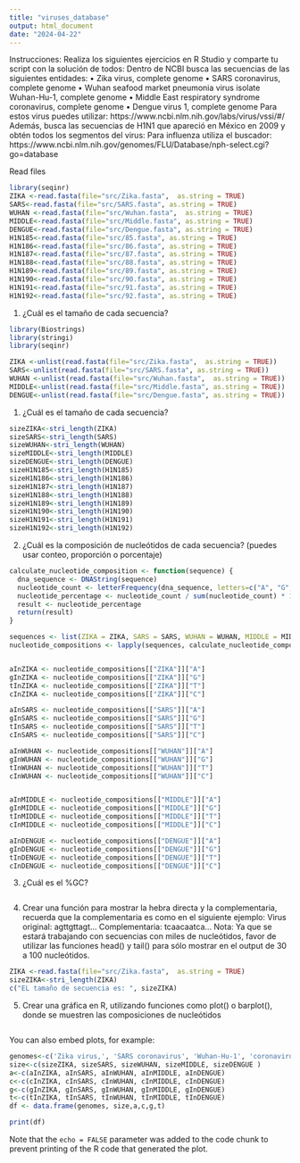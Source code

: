 ```yaml
---
title: "viruses_database"
output: html_document
date: "2024-04-22"
---
```


Instrucciones: Realiza los siguientes ejercicios en R Studio y comparte tu script con la solución de
todos:
Dentro de NCBI busca las secuencias de las siguientes entidades:
• Zika virus, complete genome
• SARS coronavirus, complete genome
• Wuhan seafood market pneumonia virus isolate Wuhan-Hu-1, complete genome
• Middle East respiratory syndrome coronavirus, complete genome
• Dengue virus 1, complete genome
Para estos virus puedes utilizar: https://www.ncbi.nlm.nih.gov/labs/virus/vssi/#/
Además, busca las secuencias de H1N1 que apareció en México en 2009 y obtén todos los
segmentos del virus:
Para influenza utiliza el buscador:
https://www.ncbi.nlm.nih.gov/genomes/FLU/Database/nph-select.cgi?go=database


Read files
```r
library(seqinr)
ZIKA <-read.fasta(file="src/Zika.fasta",  as.string = TRUE)
SARS<-read.fasta(file="src/SARS.fasta", as.string = TRUE)
WUHAN <-read.fasta(file="src/Wuhan.fasta",  as.string = TRUE)
MIDDLE<-read.fasta(file="src/Middle.fasta", as.string = TRUE)
DENGUE<-read.fasta(file="src/Dengue.fasta", as.string = TRUE)
H1N185<-read.fasta(file="src/85.fasta", as.string = TRUE)
H1N186<-read.fasta(file="src/86.fasta", as.string = TRUE)
H1N187<-read.fasta(file="src/87.fasta", as.string = TRUE)
H1N188<-read.fasta(file="src/88.fasta", as.string = TRUE)
H1N189<-read.fasta(file="src/89.fasta", as.string = TRUE)
H1N190<-read.fasta(file="src/90.fasta", as.string = TRUE)
H1N191<-read.fasta(file="src/91.fasta", as.string = TRUE)
H1N192<-read.fasta(file="src/92.fasta", as.string = TRUE)

```

1. ¿Cuál es el tamaño de cada secuencia?

```r
library(Biostrings)
library(stringi)
library(seqinr)

ZIKA <-unlist(read.fasta(file="src/Zika.fasta",  as.string = TRUE))
SARS<-unlist(read.fasta(file="src/SARS.fasta", as.string = TRUE))
WUHAN <-unlist(read.fasta(file="src/Wuhan.fasta",  as.string = TRUE))
MIDDLE<-unlist(read.fasta(file="src/Middle.fasta", as.string = TRUE))
DENGUE<-unlist(read.fasta(file="src/Dengue.fasta", as.string = TRUE))
```

1. ¿Cuál es el tamaño de cada secuencia?
```r
sizeZIKA<-stri_length(ZIKA)
sizeSARS<-stri_length(SARS)
sizeWUHAN<-stri_length(WUHAN)
sizeMIDDLE<-stri_length(MIDDLE)
sizeDENGUE<-stri_length(DENGUE)
sizeH1N185<-stri_length(H1N185)
sizeH1N186<-stri_length(H1N186)
sizeH1N187<-stri_length(H1N187)
sizeH1N188<-stri_length(H1N188)
sizeH1N189<-stri_length(H1N189)
sizeH1N190<-stri_length(H1N190)
sizeH1N191<-stri_length(H1N191)
sizeH1N192<-stri_length(H1N192)

```

2. ¿Cuál es la composición de nucleótidos de cada secuencia? (puedes usar conteo, proporción o
porcentaje)

```r
calculate_nucleotide_composition <- function(sequence) {
  dna_sequence <- DNAString(sequence)
  nucleotide_count <- letterFrequency(dna_sequence, letters=c("A", "G", "T", "C"))
  nucleotide_percentage <- nucleotide_count / sum(nucleotide_count) * 100
  result <- nucleotide_percentage
  return(result)
}

sequences <- list(ZIKA = ZIKA, SARS = SARS, WUHAN = WUHAN, MIDDLE = MIDDLE, DENGUE = DENGUE)
nucleotide_compositions <- lapply(sequences, calculate_nucleotide_composition)


aInZIKA <- nucleotide_compositions[["ZIKA"]]["A"]
gInZIKA <- nucleotide_compositions[["ZIKA"]]["G"]
tInZIKA <- nucleotide_compositions[["ZIKA"]]["T"]
cInZIKA <- nucleotide_compositions[["ZIKA"]]["C"]

aInSARS <- nucleotide_compositions[["SARS"]]["A"]
gInSARS <- nucleotide_compositions[["SARS"]]["G"]
tInSARS <- nucleotide_compositions[["SARS"]]["T"]
cInSARS <- nucleotide_compositions[["SARS"]]["C"]

aInWUHAN <- nucleotide_compositions[["WUHAN"]]["A"]
gInWUHAN <- nucleotide_compositions[["WUHAN"]]["G"]
tInWUHAN <- nucleotide_compositions[["WUHAN"]]["T"]
cInWUHAN <- nucleotide_compositions[["WUHAN"]]["C"]


aInMIDDLE <- nucleotide_compositions[["MIDDLE"]]["A"]
gInMIDDLE <- nucleotide_compositions[["MIDDLE"]]["G"]
tInMIDDLE <- nucleotide_compositions[["MIDDLE"]]["T"]
cInMIDDLE <- nucleotide_compositions[["MIDDLE"]]["C"]

aInDENGUE <- nucleotide_compositions[["DENGUE"]]["A"]
gInDENGUE <- nucleotide_compositions[["DENGUE"]]["G"]
tInDENGUE <- nucleotide_compositions[["DENGUE"]]["T"]
cInDENGUE <- nucleotide_compositions[["DENGUE"]]["C"]

```

3. ¿Cuál es el %GC?

```r
```
4. Crear una función para mostrar la hebra directa y la complementaria, recuerda que la
complementaria es como en el siguiente ejemplo:
Virus original: agttgttagt...
Complementaria: tcaacaatca...
Nota: Ya que se estará trabajando con secuencias con miles de nucleótidos, favor de utilizar las
funciones head() y tail() para sólo mostrar en el output de 30 a 100 nucleótidos.


```r

ZIKA <-read.fasta(file="src/Zika.fasta",  as.string = TRUE)
sizeZIKA<-stri_length(ZIKA)
c("EL tamaño de secuencia es: ", sizeZIKA)
```
5. Crear una gráfica en R, utilizando funciones como plot() o barplot(), donde se muestren las
composiciones de nucleótidos

```r

```


You can also embed plots, for example:

```r
genomes<-c('Zika virus,', 'SARS coronavirus', 'Wuhan-Hu-1', 'coronavirus', 'Dengue virus 1')
size<-c(sizeZIKA, sizeSARS, sizeWUHAN, sizeMIDDLE, sizeDENGUE )
a<-c(aInZIKA, aInSARS, aInWUHAN, aInMIDDLE, aInDENGUE)
c<-c(cInZIKA, cInSARS, cInWUHAN, cInMIDDLE, cInDENGUE)
g<-c(gInZIKA, gInSARS, gInWUHAN, gInMIDDLE, gInDENGUE)
t<-c(tInZIKA, tInSARS, tInWUHAN, tInMIDDLE, tInDENGUE)
df <- data.frame(genomes, size,a,c,g,t)

print(df)
```

Note that the `echo = FALSE` parameter was added to the code chunk to prevent printing of the R code that generated the plot.
